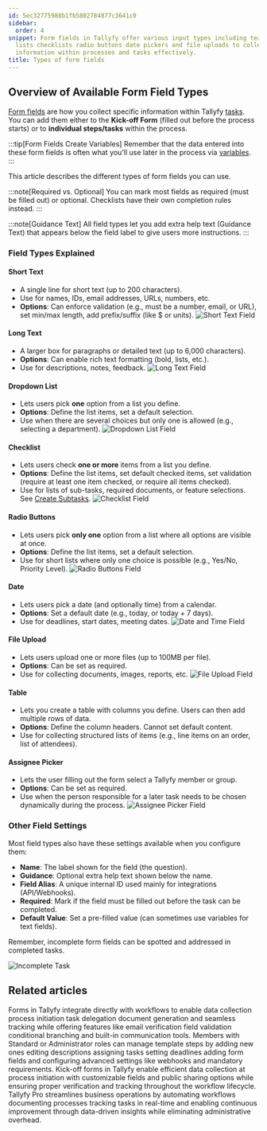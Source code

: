 ```yaml
---
id: 5ec32775988b1fb5802784877c3641c0
sidebar:
  order: 4
snippet: Form fields in Tallyfy offer various input types including text dropdown
  lists checklists radio buttons date pickers and file uploads to collect and organize
  information within processes and tasks effectively.
title: Types of form fields
---
```


## Overview of Available Form Field Types

[Form fields](/products/pro/tracking-and-tasks/tasks/what-are-form-fields-in-tallyfy/) are how you collect specific information within Tallyfy [tasks](/products/pro/tracking-and-tasks/tasks/). You can add them either to the **Kick-off Form** (filled out before the process starts) or to **individual steps/tasks** within the process.

:::tip[Form Fields Create Variables]
Remember that the data entered into these form fields is often what you'll use later in the process via [variables](/products/pro/documenting/templates/variables/).
:::

This article describes the different types of form fields you can use.

:::note[Required vs. Optional]
You can mark most fields as required (must be filled out) or optional. Checklists have their own completion rules instead.
:::

:::note[Guidance Text]
All field types let you add extra help text (Guidance Text) that appears below the field label to give users more instructions.
:::

### Field Types Explained

#### Short Text
*   A single line for short text (up to 200 characters).
*   Use for names, IDs, email addresses, URLs, numbers, etc.
*   **Options**: Can enforce validation (e.g., must be a number, email, or URL), set min/max length, add prefix/suffix (like $ or units).
    ![Short Text Field](https://screenshots.tallyfy.com/tallyfy%2Fpro%2Fdesktop-light-short-text-field.png)

#### Long Text
*   A larger box for paragraphs or detailed text (up to 6,000 characters).
*   **Options**: Can enable rich text formatting (bold, lists, etc.).
*   Use for descriptions, notes, feedback.
    ![Long Text Field](https://screenshots.tallyfy.com/tallyfy%2Fpro%2Fdesktop-light-long-text-field.png)

#### Dropdown List
*   Lets users pick **one** option from a list you define.
*   **Options**: Define the list items, set a default selection.
*   Use when there are several choices but only one is allowed (e.g., selecting a department).
    ![Dropdown List Field](https://screenshots.tallyfy.com/tallyfy%2Fpro%2Fdesktop-light-dropdown-list.png)

#### Checklist
*   Lets users check **one or more** items from a list you define.
*   **Options**: Define the list items, set default checked items, set validation (require at least one item checked, or require all items checked).
*   Use for lists of sub-tasks, required documents, or feature selections. See [Create Subtasks](/products/pro/tracking-and-tasks/tasks/how-to-create-and-use-subtasks/).
    ![Checklist Field](https://screenshots.tallyfy.com/tallyfy%2Fpro%2Fdesktop-light-checklist-field.png)

#### Radio Buttons
*   Lets users pick **only one** option from a list where all options are visible at once.
*   **Options**: Define the list items, set a default selection.
*   Use for short lists where only one choice is possible (e.g., Yes/No, Priority Level).
    ![Radio Buttons Field](https://screenshots.tallyfy.com/tallyfy%2Fpro%2Fdesktop-light-radiobuttons-field.png)

#### Date
*   Lets users pick a date (and optionally time) from a calendar.
*   **Options**: Set a default date (e.g., today, or today + 7 days).
*   Use for deadlines, start dates, meeting dates.
    ![Date and Time Field](https://screenshots.tallyfy.com/tallyfy%2Fpro%2Fdesktop-light-datetime-field.png)

#### File Upload
*   Lets users upload one or more files (up to 100MB per file).
*   **Options**: Can be set as required.
*   Use for collecting documents, images, reports, etc.
    ![File Upload Field](https://screenshots.tallyfy.com/tallyfy%2Fpro%2Fdesktop-light-file-upload-field.png)

#### Table
*   Lets you create a table with columns you define. Users can then add multiple rows of data.
*   **Options**: Define the column headers. Cannot set default content.
*   Use for collecting structured lists of items (e.g., line items on an order, list of attendees).

#### Assignee Picker
*   Lets the user filling out the form select a Tallyfy member or group.
*   **Options**: Can be set as required.
*   Use when the person responsible for a later task needs to be chosen dynamically during the process.
    ![Assignee Picker Field](https://screenshots.tallyfy.com/tallyfy%2Fpro%2Fdesktop-light-assignee-picker.png)

### Other Field Settings

Most field types also have these settings available when you configure them:

*   **Name**: The label shown for the field (the question).
*   **Guidance**: Optional extra help text shown below the name.
*   **Field Alias**: A unique internal ID used mainly for integrations (API/Webhooks).
*   **Required**: Mark if the field must be filled out before the task can be completed.
*   **Default Value**: Set a pre-filled value (can sometimes use variables for text fields).

Remember, incomplete form fields can be spotted and addressed in completed tasks.

![Incomplete Task](https://screenshots.tallyfy.com/tallyfy%2Fpro%2Fdesktop-light-show-not-required-field.png)


## Related articles
<CardGrid>
<LinkTitleCard header="<b>How To > Build effective forms</b>" href="/products/pro/tutorials/how-to/build-effective-forms/" > Forms in Tallyfy integrate directly with workflows to enable data collection process initiation task delegation document generation and seamless tracking while offering features like email verification field validation conditional branching and built-in communication tools. </LinkTitleCard>
<LinkTitleCard header="<b>Edit Templates > Edit steps</b>" href="/products/pro/documenting/templates/edit-templates/edit-steps/" > Members with Standard or Administrator roles can manage template steps by adding new ones editing descriptions assigning tasks setting deadlines adding form fields and configuring advanced settings like webhooks and mandatory requirements. </LinkTitleCard>
<LinkTitleCard header="<b>Triggers > Launch via a kick-off form</b>" href="/products/pro/launching/triggers/kick-off-forms/" > Kick-off forms in Tallyfy enable efficient data collection at process initiation with customizable fields and public sharing options while ensuring proper verification and tracking throughout the workflow lifecycle. </LinkTitleCard>
<LinkTitleCard header="<b>Introduction</b>" href="/products/pro/" > Tallyfy Pro streamlines business operations by automating workflows documenting processes tracking tasks in real-time and enabling continuous improvement through data-driven insights while eliminating administrative overhead. </LinkTitleCard>
</CardGrid>